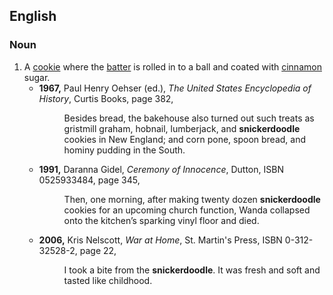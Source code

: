 ==English==

{{rfv}}

===Noun===
{{wikipedia}}
{{en-noun}}

# A [[cookie]] where the [[batter]] is rolled in to a ball and coated with [[cinnamon]] sugar.
#*'''1967,''' Paul Henry Oehser (ed.), ''The United States Encyclopedia of History'', Curtis Books, page 382,
#*:Besides bread, the bakehouse also turned out such treats as gristmill graham, hobnail, lumberjack, and '''snickerdoodle''' cookies in New England; and corn pone, spoon bread, and hominy pudding in the South.
#*'''1991,''' Daranna Gidel, ''Ceremony of Innocence'', Dutton, ISBN 0525933484, page 345,
#*:Then, one morning, after making twenty dozen '''snickerdoodle''' cookies for an upcoming church function, Wanda collapsed onto the kitchen’s sparking vinyl floor and died.
#*'''2006,''' Kris Nelscott, ''War at Home'', St. Martin's Press, ISBN 0-312-32528-2, page 22,
#*:I took a bite from the '''snickerdoodle'''. It was fresh and soft and tasted like childhood.